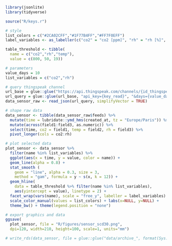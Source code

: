 
```r
library(jsonlite)
library(tidyverse)

source("R/keys.r")
```


```r
# style
list_colors = c("#2CA02CFF","#1F77B4FF","#FF7F0EFF")
label_variables <- as_labeller(c("co2" = "co2 [ppm]", "rh" = "rh [%]", "temp" = "temp [°C]"))

table_threshold <- tibble(
  name = c("co2","rh","temp"),
  value = c(800, 50, 19))

# parameters
value_days = 10
list_variables = c("co2","rh") 

# query thingspeak channel
url_base = glue::glue("https://api.thingspeak.com/channels/{id_thingspeak}/feeds.json?")
url_query = glue::glue(url_base, "api_key={key_read}", "&days={value_days}")
data_sensor_raw <- read_json(url_query, simplifyVector = TRUE)

# shape raw data
data_sensor <- tibble(data_sensor_raw$feeds) %>% 
  mutate(time = lubridate::ymd_hms(created_at, tz = "Europe/Paris")) %>% 
  mutate(across(field1:field3, as.numeric)) %>% 
  select(time, co2 = field1, temp = field2, rh = field3) %>% 
  pivot_longer(cols = co2:rh) 

# plot selected data
plot_sensor <- data_sensor %>% 
  filter(name %in% list_variables) %>% 
  ggplot(aes(x = time, y = value, color = name)) +
  geom_line(alpha = 0.8) +
  stat_smooth (
    geom = "line", alpha = 0.3, size = 3,
    method = "gam", formula = y ~ s(x, k = 12)) +
  geom_hline(
    data = table_threshold %>% filter(name %in% list_variables),
    aes(yintercept = value), linetype = 2) + 
  facet_wrap(vars(name), scale = "free_y", labeller = label_variables) +
  scale_color_manual(values = list_colors) + labs(x=NULL, y=NULL) +
  theme_bw() + theme(legend.position = "none")

# export graphics and data
ggsave(
  plot_sensor, file = "R/figures/sensor_scd30.png",
  dpi=120, width=210, height=100, scale=1, units="mm")

# write_rds(data_sensor, file = glue::glue("data/archive_", format(Sys.time(), "%Y%m%d"),".rds"))
```

